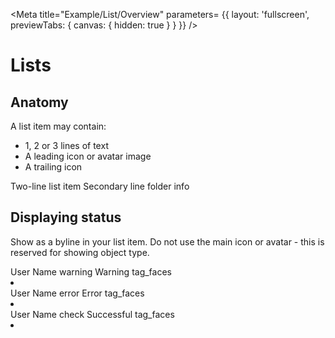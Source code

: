 <!-- button-overview.mdx -->


<Meta 
    title="Example/List/Overview"
    parameters= {{
        layout: 'fullscreen',
        previewTabs: { 
          canvas: { hidden: true } 
        }
    }}
/>

<style>{`
  .docs-story > div:first-of-type .innerZoomElementWrapper > div {
      border: none !important;
  }
  .docs-story mwc-list {
    margin: 0 auto;
    max-width: 30rem;
  }
`}</style>

# Lists

## Anatomy

A list item may contain:

- 1, 2 or 3 lines of text
- A leading icon or avatar image
- A trailing icon

<Canvas>
<mwc-list>
  <mwc-list-item graphic="avatar" hasMeta twoline>
    <span>Two-line list item</span>
    <span slot="secondary">Secondary line</span>
    <mwc-icon slot="graphic">folder</mwc-icon>
    <mwc-icon slot="meta">info</mwc-icon>
  </mwc-list-item>
</mwc-list>
</Canvas>

## Displaying status

Show as a byline in your list item. Do not use the main icon or avatar - this is reserved for showing object type.

<Canvas>
<mwc-list>
  <mwc-list-item twoline graphic="avatar">
    <span>User Name</span>
    <span slot="secondary" class="status-caution">
      <mwc-icon>warning</mwc-icon>
      Warning
    </span>
    <mwc-icon slot="graphic" class="inverted">tag_faces</mwc-icon>
  </mwc-list-item>
  <li divider role="separator"></li>
  <mwc-list-item twoline graphic="avatar">
    <span>User Name</span>
    <span slot="secondary" class="status-negative">
      <mwc-icon>error</mwc-icon>
      Error
    </span>
    <mwc-icon slot="graphic" class="inverted">tag_faces</mwc-icon>
  </mwc-list-item>
  <li divider role="separator"></li>
  <mwc-list-item twoline graphic="avatar">
    <span>User Name</span>
    <span slot="secondary" class="status-positive">
      <mwc-icon>check</mwc-icon>
      Successful
    </span>
    <mwc-icon slot="graphic" class="inverted">tag_faces</mwc-icon>
  </mwc-list-item>
  <li divider role="separator"></li>
</mwc-list>
</Canvas>